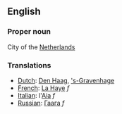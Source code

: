 ==English==

===Proper noun===

City of the [[The Netherlands|Netherlands]]

===Translations===
*[[Dutch]]: [[Den Haag]], [['s-Gravenhage]]
*[[French]]: [[La Haye]] ''f''
*[[Italian]]: l'[[Aia]] ''f''
*[[Russian]]: [[Гаага]] ''f''